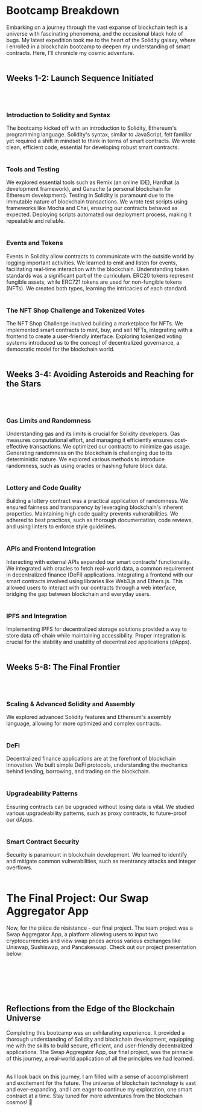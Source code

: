 
# Bootcamp Breakdown

Embarking on a journey through the vast expanse of blockchain tech is a universe with fascinating phenomena, and the occasional black hole of bugs. 
My latest expedition took me to the heart of the Solidity galaxy, where I enrolled in a blockchain bootcamp to deepen my understanding of smart contracts. 
Here, I'll chronicle my cosmic adventure.
<br></br>

## Weeks 1-2: Launch Sequence Initiated
<br></br>

### Introduction to Solidity and Syntax
The bootcamp kicked off with an introduction to Solidity, Ethereum's programming language. Solidity's syntax, similar to JavaScript, felt familiar 
yet required a shift in mindset to think in terms of smart contracts. We wrote clean, efficient code, essential for developing robust smart contracts.
<br></br>

### Tools and Testing
We explored essential tools such as Remix (an online IDE), Hardhat (a development framework), and Ganache (a personal blockchain for Ethereum development). 
Testing in Solidity is paramount due to the immutable nature of blockchain transactions. We wrote test scripts using frameworks like Mocha and Chai, ensuring 
our contracts behaved as expected. Deploying scripts automated our deployment process, making it repeatable and reliable.
<br></br>

### Events and Tokens
Events in Solidity allow contracts to communicate with the outside world by logging important activities. We learned to emit and listen for events, facilitating 
real-time interaction with the blockchain. Understanding token standards was a significant part of the curriculum. ERC20 tokens represent fungible assets, while 
ERC721 tokens are used for non-fungible tokens (NFTs). We created both types, learning the intricacies of each standard.
<br></br>

### The NFT Shop Challenge and Tokenized Votes
The NFT Shop Challenge involved building a marketplace for NFTs. We implemented smart contracts to mint, buy, and sell NFTs, integrating with a frontend to create 
a user-friendly interface. Exploring tokenized voting systems introduced us to the concept of decentralized governance, a democratic model for the blockchain world.
<br></br>

## Weeks 3-4: Avoiding Asteroids and Reaching for the Stars
<br></br>

### Gas Limits and Randomness
Understanding gas and its limits is crucial for Solidity developers. Gas measures computational effort, and managing it efficiently ensures cost-effective transactions. 
We optimized our contracts to minimize gas usage. Generating randomness on the blockchain is challenging due to its deterministic nature. We explored various methods to 
introduce randomness, such as using oracles or hashing future block data.
<br></br>

### Lottery and Code Quality
Building a lottery contract was a practical application of randomness. We ensured fairness and transparency by leveraging blockchain's inherent properties. 
Maintaining high code quality prevents vulnerabilities. We adhered to best practices, such as thorough documentation, code reviews, and using linters to enforce 
style guidelines.
<br></br>

### APIs and Frontend Integration
Interacting with external APIs expanded our smart contracts' functionality. We integrated with oracles to fetch real-world data, a common requirement in decentralized 
finance (DeFi) applications. Integrating a frontend with our smart contracts involved using libraries like Web3.js and Ethers.js. This allowed users to interact with our 
contracts through a web interface, bridging the gap between blockchain and everyday users.
<br></br>

### IPFS and Integration
Implementing IPFS for decentralized storage solutions provided a way to store data off-chain while maintaining accessibility. Proper integration is crucial for the stability 
and usability of decentralized applications (dApps).
<br></br>

## Weeks 5-8: The Final Frontier
<br></br>

### Scaling & Advanced Solidity and Assembly
We explored advanced Solidity features and Ethereum's assembly language, allowing for more optimized and complex contracts.
<br></br>

### DeFi
Decentralized finance applications are at the forefront of blockchain innovation. We built simple DeFi protocols, understanding the mechanics behind lending, borrowing, and trading on the blockchain.
<br></br>

### Upgradeability Patterns
Ensuring contracts can be upgraded without losing data is vital. We studied various upgradeability patterns, such as proxy contracts, to future-proof our dApps.
<br></br>

### Smart Contract Security
Security is paramount in blockchain development. We learned to identify and mitigate common vulnerabilities, such as reentrancy attacks and integer overflows.
<br></br>

# The Final Project: Our Swap Aggregator App

Now, for the pièce de résistance - our final project. The team project was a Swap Aggregator App, a platform allowing users to input two cryptocurrencies and view 
swap prices across various exchanges like Uniswap, Sushiswap, and Pancakeswap. Check out our project presentation below:

<br></br>
<YouTubeEmbed videoId="5CVLDfDvQ0I" start={2276} /> 

<br></br>
## Reflections from the Edge of the Blockchain Universe
Completing this bootcamp was an exhilarating experience. It provided a thorough understanding of Solidity and blockchain development, equipping me with the skills to 
build secure, efficient, and user-friendly decentralized applications. The Swap Aggregator App, our final project, was the pinnacle of this journey, a real-world application 
of all the principles we had learned.
<br></br>

As I look back on this journey, I am filled with a sense of accomplishment and excitement for the future. The universe of blockchain technology is vast and ever-expanding, 
and I am eager to continue my exploration, one smart contract at a time. Stay tuned for more adventures from the blockchain cosmos! 🚀

